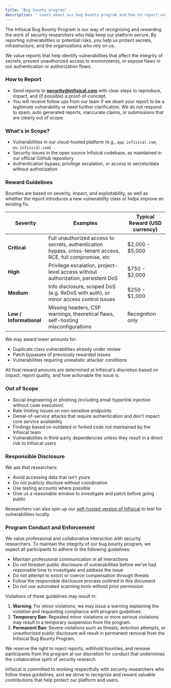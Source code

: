 ```yaml
---
title: "Bug bounty program"
description: " Learn about our bug bounty program and how to report vulnerabilities."
---
```


The Infisical Bug Bounty Program is our way of recognizing and rewarding the work of security researchers who help keep our platform secure. By reporting vulnerabilities or potential risks, you help us protect secrets, infrastructure, and the organizations who rely on us.

We value reports that help identify vulnerabilities that affect the integrity of secrets, prevent unauthorized access to environments, or expose flaws in our authentication or authorization flows.

### How to Report

- Send reports to **security@infisical.com** with clear steps to reproduce, impact, and (if possible) a proof-of-concept.
- You will receive follow ups from our team if we deam your report to be a legitimate vulnerability or need further clarification. We do not respond to spam, auto generated reports, inaccurate claims, or submissions that are clearly out of scope.


### What's in Scope?

- Vulnerabilities in our cloud-hosted platform (e.g., `app.infisical.com`, `eu.infisical.com`)
- Security issues in the open source Infisical codebase, as maintained in our official GitHub repository
- Authentication bypass, privilege escalation, or access to secrets/data without authorization

### Reward Guidelines

Bounties are based on severity, impact, and exploitability, as well as whether the report introduces a new vulnerability class or helps improve an existing fix.

| Severity | Examples | Typical Reward (USD currency) |
| --- | --- | --- |
| **Critical** | Full unauthorized access to secrets, authentication bypass, cross-tenant access, RCE, full compromise, etc | $2,000 - $5,000 |
| **High** | Privilege escalation, project-level access without authorization, persistent DoS | $750 - $2,000 |
| **Medium** | Info disclosure, scoped DoS (e.g. ReDoS with auth), or minor access control issues | $250 - $1,000 |
| **Low / Informational** | Missing headers, CSP warnings, theoretical flaws, self-hosting misconfigurations | Recognition only |


We may award lower amounts for:
- Duplicate class vulnerabilities already under review
- Patch bypasses of previously rewarded issues
- Vulnerabilities requiring unrealistic attacker conditions

All final reward amounts are determined at Infisical's discretion based on impact, report quality, and how actionable the issue is.


### Out of Scope

- Social engineering or phishing (including email hyperlink injection without code execution)
- Rate limiting issues on non-sensitive endpoints
- Denial-of-service attacks that require authentication and don't impact core service availability
- Findings based on outdated or forked code not maintained by the Infisical team
- Vulnerabilities in third-party dependencies unless they result in a direct risk to Infisical users


### Responsible Disclosure

We ask that researchers:

- Avoid accessing data that isn't yours
- Do not publicly disclose without coordination
- Use testing accounts where possible
- Give us a reasonable window to investigate and patch before going public

Researchers can also spin up our [self-hosted version of Infisical](/self-hosting/overview) to test for vulnerabilities locally. 

### Program Conduct and Enforcement

We value professional and collaborative interaction with security researchers. To maintain the integrity of our bug bounty program, we expect all participants to adhere to the following guidelines:

- Maintain professional communication in all interactions
- Do not threaten public disclosure of vulnerabilities before we've had reasonable time to investigate and address the issue
- Do not attempt to extort or coerce compensation through threats
- Follow the responsible disclosure process outlined in this document
- Do not use automated scanning tools without prior permission

Violations of these guidelines may result in:

1. **Warning**: For minor violations, we may issue a warning explaining the violation and requesting compliance with program guidelines.
2. **Temporary Ban**: Repeated minor violations or more serious violations may result in a temporary suspension from the program.
3. **Permanent Ban**: Severe violations such as threats, extortion attempts, or unauthorized public disclosure will result in permanent removal from the Infisical Bug Bounty Program.

We reserve the right to reject reports, withhold bounties, and remove participants from the program at our discretion for conduct that undermines the collaborative spirit of security research.

Infisical is committed to working respectfully with security researchers who follow these guidelines, and we strive to recognize and reward valuable contributions that help protect our platform and users.
